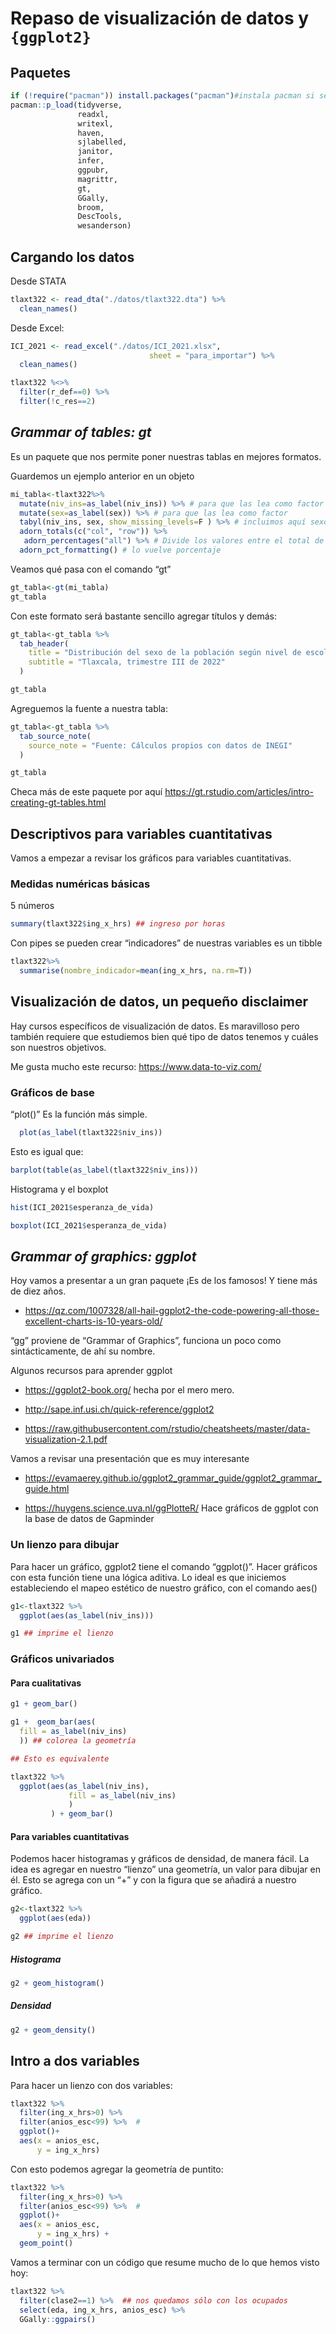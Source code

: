 # Repaso de visualización de datos y `{ggplot2}`

## Paquetes

```r
if (!require("pacman")) install.packages("pacman")#instala pacman si se requiere
pacman::p_load(tidyverse,
               readxl,
               writexl, 
               haven,
               sjlabelled, 
               janitor,
               infer, 
               ggpubr,
               magrittr,
               gt,
               GGally,
               broom,
               DescTools,
               wesanderson)
```

## Cargando los datos

Desde STATA

```r
tlaxt322 <- read_dta("./datos/tlaxt322.dta") %>% 
  clean_names()

```

Desde Excel:

```r
ICI_2021 <- read_excel("./datos/ICI_2021.xlsx",
                               sheet = "para_importar") %>% 
  clean_names()

```

```r
tlaxt322 %<>%
  filter(r_def==0) %>% 
  filter(!c_res==2)
```

## *Grammar of tables: gt*

Es un paquete que nos permite poner nuestras tablas en mejores formatos.

Guardemos un ejemplo anterior en un objeto

```r
mi_tabla<-tlaxt322%>% 
  mutate(niv_ins=as_label(niv_ins)) %>% # para que las lea como factor
  mutate(sex=as_label(sex)) %>% # para que las lea como factor
  tabyl(niv_ins, sex, show_missing_levels=F ) %>% # incluimos aquí sexo
  adorn_totals(c("col", "row")) %>% 
   adorn_percentages("all") %>% # Divide los valores entre el total de la población
  adorn_pct_formatting() # lo vuelve porcentaje
```

Veamos qué pasa con el comando "gt"

```r
gt_tabla<-gt(mi_tabla)
gt_tabla
```

Con este formato será bastante sencillo agregar títulos y demás:

```r
gt_tabla<-gt_tabla %>%
  tab_header(
    title = "Distribución del sexo de la población según nivel de escolaridad",
    subtitle = "Tlaxcala, trimestre III de 2022"
  )

gt_tabla
```

Agreguemos la fuente a nuestra tabla:

```r
gt_tabla<-gt_tabla %>%
  tab_source_note(
    source_note = "Fuente: Cálculos propios con datos de INEGI"
  )

gt_tabla
```

Checa más de este paquete por aquí <https://gt.rstudio.com/articles/intro-creating-gt-tables.html>

## Descriptivos para variables cuantitativas

Vamos a empezar a revisar los gráficos para variables cuantitativas.

### Medidas numéricas básicas

5 números

```r
summary(tlaxt322$ing_x_hrs) ## ingreso por horas 
```

Con pipes se pueden crear "indicadores" de nuestras variables es un tibble

```r
tlaxt322%>% 
  summarise(nombre_indicador=mean(ing_x_hrs, na.rm=T))
```

## Visualización de datos, un pequeño disclaimer

Hay cursos específicos de visualización de datos. Es maravilloso pero también requiere que estudiemos bien qué tipo de datos tenemos y cuáles son nuestros objetivos.

Me gusta mucho este recurso: <https://www.data-to-viz.com/>

### Gráficos de base

"plot()" Es la función más simple.

```r
  plot(as_label(tlaxt322$niv_ins))
```

Esto es igual que:

```r
barplot(table(as_label(tlaxt322$niv_ins)))
```

Histograma y el boxplot

```r
hist(ICI_2021$esperanza_de_vida)
```

```r
boxplot(ICI_2021$esperanza_de_vida)
```

## *Grammar of graphics: ggplot*

Hoy vamos a presentar a un gran paquete ¡Es de los famosos! Y tiene más de diez años.

-   <https://qz.com/1007328/all-hail-ggplot2-the-code-powering-all-those-excellent-charts-is-10-years-old/>

"gg" proviene de "Grammar of Graphics", funciona un poco como sintácticamente, de ahí su nombre.

Algunos recursos para aprender ggplot

-   <https://ggplot2-book.org/> hecha por el mero mero.

-   <http://sape.inf.usi.ch/quick-reference/ggplot2>

-   <https://raw.githubusercontent.com/rstudio/cheatsheets/master/data-visualization-2.1.pdf>

Vamos a revisar una presentación que es muy interesante

-   <https://evamaerey.github.io/ggplot2_grammar_guide/ggplot2_grammar_guide.html>

-   <https://huygens.science.uva.nl/ggPlotteR/> Hace gráficos de ggplot con la base de datos de Gapminder

### Un lienzo para dibujar

Para hacer un gráfico, ggplot2 tiene el comando "ggplot()". Hacer gráficos con esta función tiene una lógica aditiva. Lo ideal es que iniciemos estableciendo el mapeo estético de nuestro gráfico, con el comando aes()

```r
g1<-tlaxt322 %>%
  ggplot(aes(as_label(niv_ins)))

g1 ## imprime el lienzo
```

### Gráficos univariados

#### Para cualitativas

```r
g1 + geom_bar()
```

```r
g1 +  geom_bar(aes(
  fill = as_label(niv_ins)
  )) ## colorea la geometría

## Esto es equivalente

tlaxt322 %>%
  ggplot(aes(as_label(niv_ins),
             fill = as_label(niv_ins)
             )
         ) + geom_bar()

```

#### Para variables cuantitativas

Podemos hacer histogramas y gráficos de densidad, de manera fácil. La idea es agregar en nuestro "lienzo" una geometría, un valor para dibujar en él. Esto se agrega con un "+" y con la figura que se añadirá a nuestro gráfico.

```r
g2<-tlaxt322 %>%
  ggplot(aes(eda))

g2 ## imprime el lienzo
```

##### Histograma

```r
g2 + geom_histogram() 
```

##### Densidad

```r
g2 + geom_density()
```

## Intro a dos variables

Para hacer un lienzo con dos variables:

```r
tlaxt322 %>% 
  filter(ing_x_hrs>0) %>%  
  filter(anios_esc<99) %>%  #
  ggplot()+
  aes(x = anios_esc,
      y = ing_x_hrs)
```

Con esto podemos agregar la geometría de puntito:

```r
tlaxt322 %>% 
  filter(ing_x_hrs>0) %>%  
  filter(anios_esc<99) %>%  #
  ggplot()+
  aes(x = anios_esc,
      y = ing_x_hrs) +
  geom_point()
```

Vamos a terminar con un código que resume mucho de lo que hemos visto hoy:

```r
tlaxt322 %>% 
  filter(clase2==1) %>%  ## nos quedamos sólo con los ocupados
  select(eda, ing_x_hrs, anios_esc) %>% 
  GGally::ggpairs()
```
